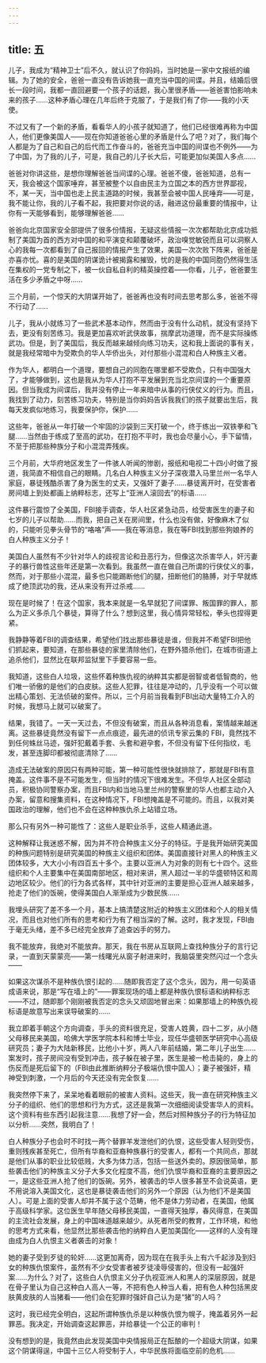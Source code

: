 ```yaml
---
---
---
```

title: 五
---



儿子，我成为“精神卫士”后不久，就认识了你妈妈，当时她是一家中文报纸的编辑。为了她的安全，爸爸一直没有告诉她我一直充当中国的间谍。并且，结婚后很长一段时间，我都一直回避要一个孩子的话题，我心里很矛盾——爸爸害怕影响未来的孩子……这种矛盾心理在几年后终于克服了，于是我们有了你——我的小天使。

不过又有了一个新的矛盾，看看华人的小孩子就知道了，他们已经很难再称为中国人，他们更像美国人——现在你知道爸爸心里的矛盾是什么了吧？对了，我们每个人都是为了自己和自己的后代而工作奋斗的，爸爸充当中国的间谍也不例外——为了中国，为了我的儿子，可是，我自己的儿子长大后，可能更加似美国人多点……

爸爸对你讲这些，是想你理解爸爸当间谍的心理。爸爸不傻，爸爸知道，总有一天，我会被这个国家唾弃，甚至被整个以自由民主为立国之本的西方世界鄙视，不，某一天，当中国也走上民主道路的时候，我甚至会被中国人民唾弃——可是，我不能让你，我的儿子看不起，我把要对你说的话，融进这份最重要的情报中，让你有一天能够看到，能够理解爸爸……

爸爸向北京国家安全部提供了很多份情报，无疑这些情报一次次都帮助北京成功抵制了美国为首的西方对中国的和平演变和颠覆破坏，政治嗅觉敏锐而且可以洞察人心的我每一次都看到了自己报回的情报产生了效果，美国一次次败下阵来，爸爸是亦喜亦忧。喜的是美国的阴谋诡计被揭露和摧毁，忧的是我的中国同胞仍然得生活在集权的一党专制之下，被一伙自私自利的精英操控着——你看，儿子，爸爸要生活在多少矛盾之中呀……

三个月前，一个惊天的大阴谋开始了，爸爸再也没有时间去思考那么多，爸爸不得不行动了……

儿子，我从小就练习了一些武术基本动作，然而由于没有什么动机，就没有坚持下去，更没有刻苦练习。我是更加喜欢听武侠故事，揣摩武功道理，而不是实际操练武功。但是，到了美国后，我反而越来越倾向练习功夫，这和我上面说的事有关，就是我经常暗中为受欺负的华人华侨出头，对付那些小混混和白人种族主义者。

作为华人，都明白一个道理，要想自己的同胞在哪里都不受欺负，只有中国强大了，才能够做到，这也是我从为华人打抱不平发展到充当北京间谍的一个重要原因。但当我成为间谍后，我并没有停止一年来暗中从事的行侠仗义的行为。而且，我找到了动力，刻苦练习功夫，特别是当你妈妈告诉我我们的孩子就要出生后，我每天发疯似地练习，我要保护你，保护……

这些年，爸爸从一年打破一个牢固的沙袋到三天打破一个，终于练出一双铁拳和飞腿……当然由于练成了至高的武功，在打抱不平时，我也会尽量小心，手下留情，不至于把那些种族分子和小混混弄残疾。

三个月前，大华府地区发生了一件骇人听闻的惨剧，报纸和电视二十四小时做了报道，我简直不相信自己的眼睛。几名白人种族主义分子深夜潜入马里兰州一名华人家庭，暴徒残酷杀害了身为医生的丈夫，又强奸了妻子……暴徒离开时，在受害者房间墙上到处都画上纳粹标志，还写上“亚洲人滚回去”的标语……

这件暴行震惊了全美国，FBI接手调查，华人社区紧急动员，给受害医生的妻子和七岁的儿子以帮助……而我，把自己关在房间里，什么也没有做，好像麻木了似的，只能听见拳头骨节的“咯咯”声——我在等消息，我在等FBI找到那些狗娘养的白人种族主义分子！

美国白人虽然有不少针对华人的歧视言论和丑恶行为，但像这次杀害华人，奸污妻子的暴行兽性这些年还是第一次看到。我虽然一直在做自己所谓的行侠仗义的事，然而，对于那些小混混，最多也只能踢断他们的腿，扭断他们的胳膊，对于早就练成了绝顶武功的我，还从来没有开过杀戒……

现在是时候了！在这个国家，我本来就是一名早就犯了间谍罪、叛国罪的罪人，那么为正义多杀几个暴徒，算得了什么？想到这里，我心情异常轻松，拳头也捏得更紧。

我静静等着FBI的调查结果，希望他们找出那些暴徒是谁，但我并不希望FBI把他们抓起来，要知道，在那些暴徒的家里清除他们，在野外猎杀他们，在城市街道上追杀他们，显然比在联邦监狱里下手要容易一些。

我知道，这些白人垃圾，这些怀着种族仇视的纳粹其实都是弱智或者低智商的，他们唯一骄傲的是他们的白皮肤。这些人犯罪，往往是冲动的，几乎没有一个可以做出精心策划、无法侦破的案件。所以，三个月前当我看到FBI出动大量特工介入的时候，我想马上就可以破案了。

结果，我错了。一天一天过去，不但没有破案，而且从各种消息看，案情越来越迷离。这些暴徒竟然没有留下一点点痕迹，最先进的侦讯专家云集的 FBI，竟然找不到任何蛛丝马迹，强奸犯戴着手套、头套和避孕套，不但没有留下任何指纹，毛发，甚至连脚印都被彻底清除了……

造成无法破案的原因只有两种可能，第一种可能性很快就排除了，那就是FBI有意掩盖。这件事不是不可能发生，但当时的情况下很难发生。不但华人社区全部动员，积极协同警察办案，而且FBI内和当地马里兰州的警察里的华人也都主动介入办案，留意和搜集资料，在这种情况下，FBI想掩盖是不可能的。而且，以我对美国政治的理解，他们也不会在这种种族仇杀上站错立场。

那么只有另外一种可能性了：这些人是职业杀手，这些人精通此道。

这种解释让我迷惑不解，因为并不符合种族主义分子的特征。于是我开始研究美国的种族问题特别是研究美国的种族主义组织和团体。美国直接针对黑人的种族主义团体较多，大大小小有四百五十多个。主要以亚洲人为对象的则有七十四个。这些组织和个人主要集中在美国南部地区，相对来讲，黑人超过一半的华盛顿特区和周边地区较少。他们的行为各式各样，其中针对亚洲的主要是担心亚洲人越来越多，抢走了他们的饭碗，使得美国白人渐渐成为少数民族……

我埋头研究了差不多一个月，基本上搞清楚这附近的种族主义团体和个人的相关情况，而且也对他们所有的思考和行为有了相当深的了解。这时，我才发现，FBI由于毫无头绪，差不多已经完全放弃了追查凶手的努力。

我不能放弃，我绝对不能放弃。那天，我在书房从互联网上查找种族分子的言行记录，一直到天蒙蒙亮——第一线曙光从窗子射进来时，我脑袋里突然闪过一个念头——

如果这次谋杀不是种族仇恨引起的……随即我否定了这个念头，因为，用一句英语成语来说，那是“写在墙上的”——罪案现场的墙上都是种族仇恨标语和纳粹标志——不过，随即那个刚刚被我否定的念头又顽固地冒出来：如果那墙上的种族仇视标语是故意写出来误导破案的……

我立即着手朝这个方向调查，手头的资料很充足，受害人姓黄，四十二岁，从小随父母移民来美国，哈佛大学医学院本科和博士毕业，现任华盛顿医学研究中心高级研究员；妻子为大陆新移民，比他小十岁，两人八年前结婚，第二年儿子出生……案发时，孩子房间没有受到冲击，孩子躲在被子里，医生是被一枪击毙的，身上的伤反而是死后留下的（FBI由此推断纳粹分子极端仇恨中国人）；妻子被强奸，精神受到刺激，一个月后的今天还没有完全恢复……

我突然停下来了，呆呆地看着眼前的被害人资料。这些天，我一直在研究种族主义分子的组织、他们的思想和行为方式，这还是我第一次细细阅读受害华人的资料。这个资料有些东西引起我注意……我想了好一会，然后对照种族分子的行为特征加以分析……突然，我明白了！

白人种族分子也会时不时找一两个替罪羊发泄他们的仇恨，这些受害人轻则受伤，重则残疾甚至死亡，但所有华裔和亚裔种族暴行的受害人，都有一个共同点，那就是他们从事的职业比较低贱，大多为体力活，包括一些送外卖的。原因很简单，那些袭击他们的种族主义分子大多文化程度不高，他们仇恨华裔和亚裔的主要原因之一，是这些亚洲人抢了他们的饭碗。另外，被袭击的华人很多甚至不会说英语，更不用说溶入美国文化，这也是暴徒袭击他们的另外一个原因（认为他们不是美国人）。可是上面的受害人却并不属于这个范畴，他不是体力劳动者，在美国，他属于高级科学家。这位医生早年随父母移民美国，一直得天独厚，春风得意，在美国的主流社会发展，身上的中国味道越来越少。从死者所受的教育，工作环境，和他的思考方式来看，他显然比那些袭击他的纳粹白人更加美国化——这样的人没有理由成为白人仇恨主义者袭击的对象！

她的妻子受到歹徒的轮奸……这更加离奇，因为现在在我手头上有六千起涉及到妇女的种族仇恨案件，虽然有不少女受害者被歹徒凌辱侵害的，但没有一起强奸案……为什么？对了，这些白人仇恨主义分子仇视亚洲人和黑人的深层原因，就是在骨子里认为自己这种白人高人一等，不把有色人种当人看，把有色人种包括黑皮肤黄皮肤的人当猪看——他们会在犯罪时强奸自己认为是“猪”的人吗？

这时，我已经完全明白，这起所谓种族仇杀是以种族仇恨为幌子，掩盖着另外一起罪恶。我决定，开始调查这起罪恶，并给暴徒一个公正的审判！

没有想到的是，我竟然由此发现美国中央情报局正在酝酿的一个超级大阴谋，如果这个阴谋得逞，中国十三亿人将受制于人，中华民族将面临空前的危机……